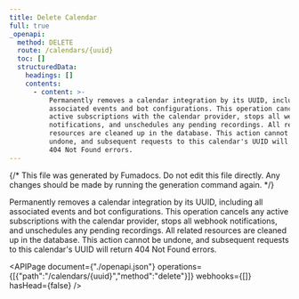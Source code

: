 ```yaml
---
title: Delete Calendar
full: true
_openapi:
  method: DELETE
  route: /calendars/{uuid}
  toc: []
  structuredData:
    headings: []
    contents:
      - content: >-
          Permanently removes a calendar integration by its UUID, including all
          associated events and bot configurations. This operation cancels any
          active subscriptions with the calendar provider, stops all webhook
          notifications, and unschedules any pending recordings. All related
          resources are cleaned up in the database. This action cannot be
          undone, and subsequent requests to this calendar's UUID will return
          404 Not Found errors.
---
```


{/* This file was generated by Fumadocs. Do not edit this file directly. Any changes should be made by running the generation command again. */}

Permanently removes a calendar integration by its UUID, including all associated events and bot configurations. This operation cancels any active subscriptions with the calendar provider, stops all webhook notifications, and unschedules any pending recordings. All related resources are cleaned up in the database. This action cannot be undone, and subsequent requests to this calendar's UUID will return 404 Not Found errors.

<APIPage document={"./openapi.json"} operations={[{"path":"/calendars/{uuid}","method":"delete"}]} webhooks={[]} hasHead={false} />